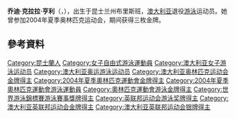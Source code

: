 {{MedalTop}}
{{MedalCountry|{{AUS}} }}
{{MedalSport|女子[[游泳|游泳]]}}
{{MedalCompetition|[[奧林匹克運動會|奧林匹克運動會]]}} 
{{MedalGold| [[2004年夏季奧林匹克運動會|2004年雅典]]<ref>{{cite web |url=http://sportsillustrated.cnn.com/olympics/2004/schedules/117BySport.html |title=2004 Olympic Games swimming results |accessdate=2007-07-22 |archive-date=2006-05-09 |archive-url=https://web.archive.org/web/20060509051921/http://sportsillustrated.cnn.com/olympics/2004/schedules/117BySport.html |dead-url=no }}</ref> | [[2004年夏季奧林匹克運動會游泳比賽|100米自由泳]]}}
{{MedalGold| [[2004年夏季奧林匹克運動會|2004年雅典]] | [[2004年夏季奧林匹克運動會游泳比賽|4 x 100米自由泳接力]]}}
{{MedalGold| [[2004年夏季奧林匹克運動會|2004年雅典]] | [[2004年夏季奧林匹克運動會游泳比賽|4 x 100米混合接力]]}}
{{MedalCompetition|[[英聯邦運動會|英聯邦運動會]]}}
{{MedalGold| [[2002_年英聯邦運動會|2002年曼徹斯特]]<ref>{{cite web |url=http://news.bbc.co.uk/sport3/commonwealthgames2002/bsp/statistics/results.stm |title=BBC Sport Commonwealth Games 2002 Statistics |accessdate=2007-08-29 |archive-date=2015-05-22 |archive-url=https://web.archive.org/web/20150522005854/http://news.bbc.co.uk/sport3/commonwealthgames2002/bsp/statistics/results.stm |dead-url=no }}</ref> | 100米自由泳}}
{{MedalGold| [[2002年英聯邦運動會|2002年曼徹斯特]] | 4 x 100米自由泳接力}}
{{MedalGold| [[2002年英聯邦運動會|2002年曼徹斯特]] | 4 x 100米混合接力}}
{{MedalGold| [[2006年英聯邦運動會|2006年墨爾本]]<ref>{{cite web |url=http://www.melbourne2006.com.au/Schedule+and+Results/By+Sport/Aquatics%20Swimming |title=Swimming Schedule and Results |accessdate=2007-08-22 |deadurl=yes |archiveurl=https://web.archive.org/web/20070811124308/http://www.melbourne2006.com.au/Schedule%2Band%2BResults/By%2BSport/Aquatics%2BSwimming |archivedate=2007-08-11 }}</ref> | 4 x 100米自由泳接力}}
{{MedalSilver| [[2002年英聯邦運動會|2002年曼徹斯特]] | 50米自由泳}}
{{MedalSilver| [[2006年英聯邦運動會|2006年墨爾本]] | 50米自由泳}}
{{MedalSilver| [[2006年英聯邦運動會|2006年墨爾本]] | 100米自由泳}}
{{MedalCompetition|[[世界游泳錦標賽|世界錦標賽]]}}
{{MedalGold| [[2005年世界游泳錦標賽|2005年蒙特利爾]]<ref>{{cite web |url=http://www.fina.org/events/WC/Montreal_2005/results/sw.php |title=Montreal 2005 Results |accessdate=2007-06-09 |archive-date=2008-04-16 |archive-url=https://web.archive.org/web/20080416151258/http://www.fina.org/events/WC/Montreal_2005/results/sw.php |dead-url=no }}</ref> | 100米自由泳}}
{{MedalGold| 2005年蒙特利爾 | 4 x 100米自由泳接力}}
{{MedalGold| [[2007年世界游泳錦標賽|2007年墨爾本]]<ref>{{cite web |url=http://www.fina.org/events/WC/Melbourne_2007/results/swimming.php |title=12th FINA World Championships |accessdate=2007-06-09 |archive-date=2008-02-24 |archive-url=https://web.archive.org/web/20080224135109/http://www.fina.org/events/WC/Melbourne_2007/results/swimming.php |dead-url=no }}</ref> | 4 x 100米自由泳接力}}
{{MedalSilver| 2003年巴塞隆納<ref>{{cite web |url=http://www.swimrankings.net/index.php?page=meetDetail&meetId=2132600 |title=2003 World Championships - Short Course Swim Rankings results |accessdate=2007-07-24 |archive-date=2007-09-22 |archive-url=https://web.archive.org/web/20070922193314/http://www.swimrankings.net/index.php?page=meetDetail&meetId=2132600 |dead-url=yes }}</ref> | 100米自由泳}}
{{MedalBronze| 2003年巴塞隆納 | 4 x 100米混合接力}}
{{MedalBronze| 2003年巴塞隆納 | 4 x 100米自由泳接力}}
{{MedalCompetition|[[泛太平洋游泳錦標賽|泛太平洋錦標賽]]}}
{{MedalGold|[[2002年泛太平洋游泳錦標賽|2002年橫濱]] | 4 x 100米自由泳接力}}
{{MedalGold|[[2002年泛太平洋游泳錦標賽|2002年橫濱]] | 4 x 100米混合接力}}
{{MedalBottom}}

'''乔迪·克拉拉·亨利'''（{{lang-en|'''Jodie Clare Henry'''}}，{{bd|1983年|11月17日}}），出生于昆士兰州布里斯班，[[澳大利亚|澳大利亚]]退役[[游泳|游泳]]运动员。她曾参加2004年夏季奥林匹克运动会，期间获得三枚金牌。

== 參考資料 ==
{{reflist}}

{{奥林匹克运动会游泳比赛女子100米自由泳冠军}}
{{夏季奥林匹克运动会女子4×100米自由泳接力比赛}}
{{奥林匹克运动会游泳比赛女子4×100米混合泳接力冠军}}

{{Authority control}}
{{DEFAULTSORT:Henry, Jodie}}
[[Category:昆士蘭人|Category:昆士蘭人]]
[[Category:女子自由式游泳運動員|Category:女子自由式游泳運動員]]
[[Category:澳大利亚女子游泳运动员|Category:澳大利亚女子游泳运动员]]
[[Category:澳大利亚奥运游泳运动员|Category:澳大利亚奥运游泳运动员]]
[[Category:澳大利亚奥林匹克运动会金牌得主|Category:澳大利亚奥林匹克运动会金牌得主]]
[[Category:2004年夏季奧林匹克運動會金牌得主|Category:2004年夏季奧林匹克運動會金牌得主]]
[[Category:2004年夏季奧林匹克運動會游泳運動員|Category:2004年夏季奧林匹克運動會游泳運動員]]
[[Category:奧林匹克運動會游泳金牌得主|Category:奧林匹克運動會游泳金牌得主]]
[[Category:世界游泳錦標賽游泳賽事獎牌得主|Category:世界游泳錦標賽游泳賽事獎牌得主]]
[[Category:英联邦运动会游泳奖牌得主|Category:英联邦运动会游泳奖牌得主]]
[[Category:澳大利亚英联邦运动会金牌得主|Category:澳大利亚英联邦运动会金牌得主]]
[[Category:澳大利亚英联邦运动会银牌得主|Category:澳大利亚英联邦运动会银牌得主]]
